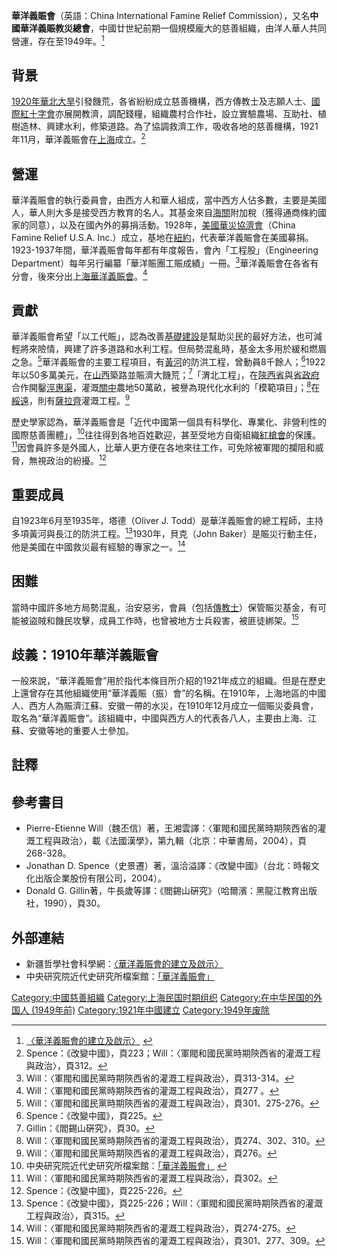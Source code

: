 '''華洋義賑會'''（英語：China International Famine Relief Commission），又名'''中國華洋義賑教災總會'''，中國廿世紀前期一個規模龐大的慈善組織，由洋人華人共同營運，存在至1949年。<ref>[http://big5.xjass.com/zy/content/2013-04/22/content_277700.htm 〈華洋義賑會的建立及啟示〉] {{webarchive|url=https://web.archive.org/web/20140509001539/http://big5.xjass.com/zy/content/2013-04/22/content_277700.htm |date=2014-05-09 }}</ref>

==背景==
[[1920年華北大旱|1920年華北大旱]]引發饑荒，各省紛紛成立慈善機構，西方傳教士及志願人士、[[國際紅十字會|國際紅十字會]]亦展開教濟，調配錢糧，組織農村合作社，設立實驗農場、互助社、植樹造林、興建水利，修築道路。為了協調救濟工作，吸收各地的慈善機構，1921年11月，華洋義賑會在[[上海|上海]]成立。<ref>Spence：《改變中國》，頁223；Will：〈軍閥和國民黨時期陝西省的灌溉工程與政治〉，頁312。</ref>

==營運==
華洋義賑會的執行委員會，由西方人和華人組成，當中西方人佔多數，主要是美國人，華人則大多是接受西方教育的名人。其基金來自[[海關|海關]]附加稅（獲得通商條約國家的同意），以及在國內外的募捐活動。1928年，[[美國華災協濟會|美國華災協濟會]]（China Famine Relief U.S.A. Inc.）成立，基地在[[紐約|紐約]]，代表華洋義賑會在美國募捐。1923-1937年間，華洋義賑會每年都有年度報告，會內「工程股」（Engineering Department）每年另行編纂「華洋賑團工賑成績」一冊。<ref>Will：〈軍閥和國民黨時期陝西省的灌溉工程與政治〉，頁313-314。</ref>華洋義賑會在各省有分會，後來分出[[上海華洋義賑會|上海華洋義賑會]]。<ref>Will：〈軍閥和國民黨時期陝西省的灌溉工程與政治〉，頁277
。</ref>

==貢獻==
華洋義賑會希望「以工代賑」，認為改善[[基礎建設|基礎建設]]是幫助災民的最好方法，也可減輕將來險情，興建了許多道路和水利工程。但局勢混亂時，基金太多用於緩和燃眉之急。<ref>Will：〈軍閥和國民黨時期陝西省的灌溉工程與政治〉，頁301、275-276。</ref>華洋義賑會的主要工程項目，有[[黃河|黃河]]的防洪工程，曾動員8千餘人；<ref>Spence：《改變中國》，頁225。</ref>1922年以50多萬美元，在[[山西|山西]]築路並賑濟大饑荒；<ref>Gillin：《閻錫山硏究》，頁30。</ref>「渭北工程」，在[[陝西省|陝西省]]與[[陕西省政府|省政府]]合作開鑿[[涇惠渠灌區|涇惠渠]]，灌溉[[關中|關中]]農地50萬畝，被譽為現代化水利的「模範項目」；<ref>Will：〈軍閥和國民黨時期陝西省的灌溉工程與政治〉，頁274、302、310。</ref>在[[綏遠|綏遠]]，則有[[薩拉齊|薩拉齊]]灌溉工程。<ref>Will：〈軍閥和國民黨時期陝西省的灌溉工程與政治〉，頁276。</ref>

歷史學家認為，華洋義賑會是「近代中國第一個具有科學化、專業化、非營利性的國際慈善團體」，<ref>中央研究院近代史研究所檔案館：[http://archives.sinica.edu.tw/?project=%E8%8F%AF%E6%B4%8B%E7%BE%A9%E8%B3%91%E6%9C%83 「華洋義賑會」] {{Wayback|url=http://archives.sinica.edu.tw/?project=%E8%8F%AF%E6%B4%8B%E7%BE%A9%E8%B3%91%E6%9C%83 |date=20200919064235 }}</ref>往往得到各地百姓歡迎，甚至受地方自衛組織[[紅槍會|紅槍會]]的保護。<ref>Will：〈軍閥和國民黨時期陝西省的灌溉工程與政治〉，頁302。</ref>因會員許多是外國人，比華人更方便在各地來往工作，可免除被軍閥的攔阻和威脅，無視政治的紛擾。<ref>Spence：《改變中國》，頁225-226。</ref>

==重要成員==
自1923年6月至1935年，塔德（Oliver J. Todd）是華洋義賑會的總工程師，主持多項黃河與長江的防洪工程。<ref>Spence：《改變中國》，頁225-226；Will：〈軍閥和國民黨時期陝西省的灌溉工程與政治〉，頁315。</ref>1930年，貝克（John Baker）是賑災行動主任，他是美國在中國救災最有經驗的專家之一。<ref>Will：〈軍閥和國民黨時期陝西省的灌溉工程與政治〉，頁274-275。</ref>

==困難==
當時中國許多地方局勢混亂，治安惡劣，會員（包括[[傳教士|傳教士]]）保管賑災基金，有可能被盜賊和饑民攻擊，成員工作時，也曾被地方士兵殺害，被匪徒綁架。<ref>Will：〈軍閥和國民黨時期陝西省的灌溉工程與政治〉，頁301、277、309。</ref>

==歧義：1910年華洋義賑會==
一般來說，“華洋義賑會”用於指代本條目所介紹的1921年成立的組織。但是在歷史上還曾存在其他組織使用“華洋義賑（振）會”的名稱。在1910年，上海地區的中國人、西方人為賑濟江蘇、安徽一帶的水災，在1910年12月成立一個賑災委員會，取名為“華洋義賑會”。該組織中，中國與西方人的代表各八人，主要由上海、江蘇、安徽等地的重要人士參加。

==註釋==
{{Reflist|2}}

==參考書目==
*Pierre-Etienne Will（魏丕信）著，王湘雲譯：〈軍閥和國民黨時期陝西省的灌溉工程與政治〉，載《法國漢學》，第九輯（北京：中華書局，2004），頁268-328。
*Jonathan D. Spence（史景遷）著，溫洽溢譯：《改變中國》（台北：時報文化出版企業股份有限公司，2004）。
*Donald G. Gillin著，牛長歲等譯：《閻錫山硏究》（哈爾濱：黑龍江教育出版社，1990），頁30。

==外部連結==
*新疆哲學社會科學網：[https://web.archive.org/web/20140509001539/http://big5.xjass.com/zy/content/2013-04/22/content_277700.htm 〈華洋義賑會的建立及啟示〉]
*中央研究院近代史研究所檔案館：[http://archives.sinica.edu.tw/?project=%E8%8F%AF%E6%B4%8B%E7%BE%A9%E8%B3%91%E6%9C%83 「華洋義賑會」] {{Wayback|url=http://archives.sinica.edu.tw/?project=%E8%8F%AF%E6%B4%8B%E7%BE%A9%E8%B3%91%E6%9C%83 |date=20200919064235 }}

[[Category:中國慈善組織|Category:中國慈善組織]]
[[Category:上海民国时期组织|Category:上海民国时期组织]]
[[Category:在中华民国的外国人_(1949年前)|Category:在中华民国的外国人 (1949年前)]]
[[Category:1921年中國建立|Category:1921年中國建立]]
[[Category:1949年废除|Category:1949年废除]]